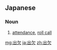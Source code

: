 ==Japanese==
{{ja-kanjitab|しゅつ|けつ|k1=しゅっ|yomi=on}}

===Noun===
{{ja-noun|しゅっけつ}}

# [[attendance]], [[roll call]]
#: {{ja-usex|イベントの出欠を簡単に取る|イベント の しゅっけつ を かんたん に とる|take attendance at an event easily}}

[[mg:出欠]]
[[ja:出欠]]
[[zh:出欠]]
